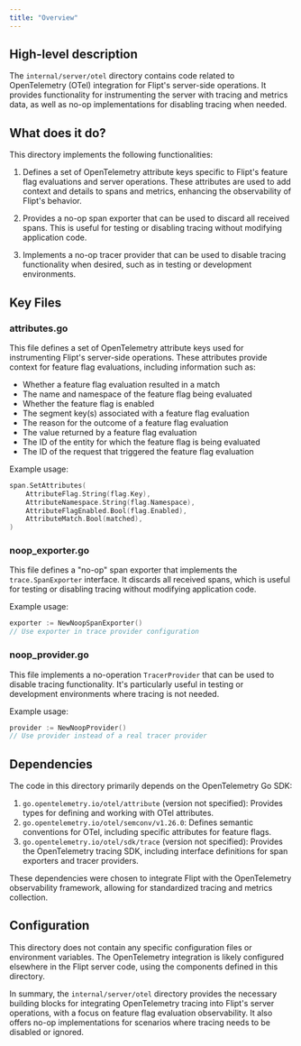```yaml
---
title: "Overview"
---
```


## High-level description
The `internal/server/otel` directory contains code related to OpenTelemetry (OTel) integration for Flipt's server-side operations. It provides functionality for instrumenting the server with tracing and metrics data, as well as no-op implementations for disabling tracing when needed.

## What does it do?
This directory implements the following functionalities:

1. Defines a set of OpenTelemetry attribute keys specific to Flipt's feature flag evaluations and server operations. These attributes are used to add context and details to spans and metrics, enhancing the observability of Flipt's behavior.

2. Provides a no-op span exporter that can be used to discard all received spans. This is useful for testing or disabling tracing without modifying application code.

3. Implements a no-op tracer provider that can be used to disable tracing functionality when desired, such as in testing or development environments.

## Key Files

### attributes.go
This file defines a set of OpenTelemetry attribute keys used for instrumenting Flipt's server-side operations. These attributes provide context for feature flag evaluations, including information such as:

- Whether a feature flag evaluation resulted in a match
- The name and namespace of the feature flag being evaluated
- Whether the feature flag is enabled
- The segment key(s) associated with a feature flag evaluation
- The reason for the outcome of a feature flag evaluation
- The value returned by a feature flag evaluation
- The ID of the entity for which the feature flag is being evaluated
- The ID of the request that triggered the feature flag evaluation

Example usage:
```go
span.SetAttributes(
    AttributeFlag.String(flag.Key),
    AttributeNamespace.String(flag.Namespace),
    AttributeFlagEnabled.Bool(flag.Enabled),
    AttributeMatch.Bool(matched),
)
```

### noop_exporter.go
This file defines a "no-op" span exporter that implements the `trace.SpanExporter` interface. It discards all received spans, which is useful for testing or disabling tracing without modifying application code.

Example usage:
```go
exporter := NewNoopSpanExporter()
// Use exporter in trace provider configuration
```

### noop_provider.go
This file implements a no-operation `TracerProvider` that can be used to disable tracing functionality. It's particularly useful in testing or development environments where tracing is not needed.

Example usage:
```go
provider := NewNoopProvider()
// Use provider instead of a real tracer provider
```

## Dependencies
The code in this directory primarily depends on the OpenTelemetry Go SDK:

1. `go.opentelemetry.io/otel/attribute` (version not specified): Provides types for defining and working with OTel attributes.
2. `go.opentelemetry.io/otel/semconv/v1.26.0`: Defines semantic conventions for OTel, including specific attributes for feature flags.
3. `go.opentelemetry.io/otel/sdk/trace` (version not specified): Provides the OpenTelemetry tracing SDK, including interface definitions for span exporters and tracer providers.

These dependencies were chosen to integrate Flipt with the OpenTelemetry observability framework, allowing for standardized tracing and metrics collection.

## Configuration
This directory does not contain any specific configuration files or environment variables. The OpenTelemetry integration is likely configured elsewhere in the Flipt server code, using the components defined in this directory.

In summary, the `internal/server/otel` directory provides the necessary building blocks for integrating OpenTelemetry tracing into Flipt's server operations, with a focus on feature flag evaluation observability. It also offers no-op implementations for scenarios where tracing needs to be disabled or ignored.